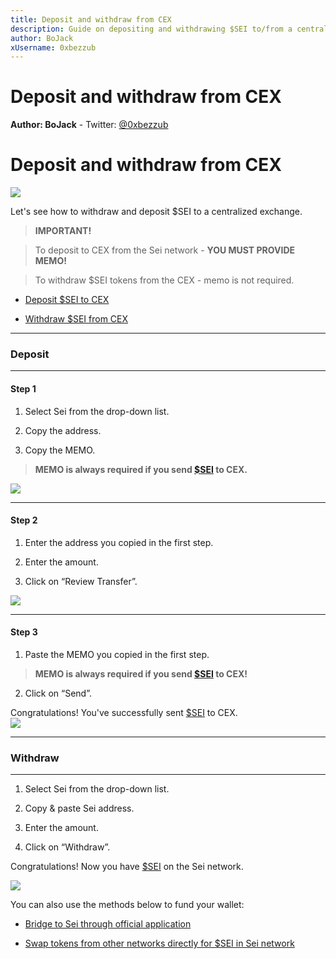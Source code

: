 ```yaml
---
title: Deposit and withdraw from CEX
description: Guide on depositing and withdrawing $SEI to/from a centralized exchange (CEX), emphasizing the mandatory use of MEMO for deposits, but not for withdrawals, with step-by-step instructions for both processes.
author: BoJack
xUsername: 0xbezzub
---
```


# Deposit and withdraw from CEX
**Author: BoJack**
    -   Twitter:  [@0xbezzub](https://twitter.com/0xbezzub)

# Deposit and withdraw from CEX

![](https://lh7-us.googleusercontent.com/1eJuwxgoxlFmaUvcTewdkQmhv8iqsIoK9QYB8tmDBJMKZ8M6GDarB2FXGwISqVvrRYZJvRYnlKBBWFtd0SXvTHZVZtkqD_v8DqviyVU_MaibArilIu3tHS-vkliGlXfOkrm4D6z-uESZ8hyMtqEeCtY)

Let's see how to withdraw and deposit $SEI to a centralized exchange.  
> **IMPORTANT!**

>

> To deposit to CEX from the Sei network - **YOU MUST PROVIDE MEMO!**

>

> To withdraw $SEI tokens from the CEX - memo is not required.

  

-   [Deposit $SEI to CEX](https://seiyanization.com/guides/deposit-and-withdraw-from-cex#deposit)
    
-   [Withdraw $SEI from CEX](https://seiyanization.com/guides/deposit-and-withdraw-from-cex#step-3)
    

***

### Deposit

***

#### Step 1

1.  Select Sei from the drop-down list.
    
2.  Copy the address.
    
3.  Copy the MEMO.
    

> **MEMO is always required if you send [$SEI](https://twitter.com/search?q=%24SEI&src=cashtag_click) to CEX.**

![](https://lh7-us.googleusercontent.com/03_e8ahJpocBedykTfxPupTid5MQp548rFiS7qInsfOerxi70Zz5ef0Kx_pBmCoMJ-2HTjh2yjRs3Vc6hGx44teh4ExWbFPgPSc1XWO-92goyKUHr6rmCjd1tcZNc-WXN53T9pj94YcbIica-rLF0BE)

***

#### Step 2

1.  Enter the address you copied in the first step.
    
2.  Enter the amount.
    
3.  Click on “Review Transfer”.
    

![](https://lh7-us.googleusercontent.com/VjkP8GTxV-xcQ4G2LUFXP8Ma0JlAgAuBohZ-Z4XI5Qi9_opaXq1HhhBPSA-A4bZTyCCSo-KZ1os9eYEoHYU3QTgdcQffnuDFOVeFzyNLCoTuNjz-95M064kFpuB7pAMYJneSfGLVJmj9stGzXjjIepM)

***

#### Step 3

1.  Paste the MEMO you copied in the first step.
    

> **MEMO is always required if you send [$SEI](https://twitter.com/search?q=%24SEI&src=cashtag_click) to CEX!**

2.  Click on “Send”.
    

Congratulations! You've successfully sent [$SEI](https://twitter.com/search?q=%24SEI&src=cashtag_click) to CEX.  
![](https://lh7-us.googleusercontent.com/3iTMKGgY-5XdgsuobuBb3g645_m1ql-MddVvpDdqgO-TFM59-yJutqDwltt0a_irAgV7Mq1LbKISj2hmx8Ohor-auLtQJHaxL8-z0bEKri0QUoLwjaUEDssfl_dMa5eLNzYzid3Q5HVRuQ6wzDkJ4gI)  
***

### Withdraw

***  
  

1.  Select Sei from the drop-down list.
    
2.  Copy & paste Sei address.
    
3.  Enter the amount.
    
4.  Click on “Withdraw”.
    

Congratulations! Now you have [$SEI](https://twitter.com/search?q=%24SEI&src=cashtag_click) on the Sei network.

![](https://lh7-us.googleusercontent.com/lMO4Ajbd6v0pe7U_2lpaw6nHMKexrNB6p-Xc3A8P17JJsnqQs8uDmfAdO2yRd-FWM5W52YC_yYABqMUUw_lXJedwdGM1zXWi4IsahU_w5BL4cJg5D7w3ICgcjGja726Azz1IkLEfUGdnrrjVS9Ogzqw)

  

You can also use the methods below to fund your wallet:

-   [Bridge to Sei through official application](link)
    
-   [Swap tokens from other networks directly for $SEI in Sei network](link)